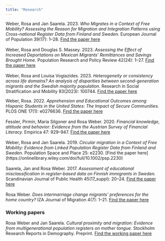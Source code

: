 ```yaml
---
title: "Research"
---
```


Weber, Rosa and Jan Saarela. 2023. *Who Migrates in a Context of Free Mobility? Assessing the Reason for Migration and Integration Patterns using Cross-national Register Data from Finland and Sweden.* European Journal of Population 39(17): 1–28. [Find the paper here](https://link.springer.com/article/10.1007/s10680-023-09667-2) \
\
Weber, Rosa and Douglas S. Massey. 2023. *Assessing the Effect of Increased Deportations on Mexican Migrants’ Remittances and Savings Brought Home.* Population Research and Policy Review 42(24): 1–27. [Find the paper here](https://link.springer.com/article/10.1007/s11113-023-09772-4) \
\
Weber, Rosa and Louisa Vogiazides. 2023. *Heterogeneity or consistency across life domains? An analysis of disparities between second-generation migrants and the Swedish majority population.*  Research in Social Stratification and Mobility 83(2023): 100744. [Find the paper here](https://www.sciencedirect.com/science/article/pii/S0276562422000713) \

Weber, Rosa. 2022. *Apprehension and Educational Outcomes among Hispanic Students in the United States: The Impact of Secure Communities.* PLOS ONE 17(1): e0276636. [Find the paper here](https://journals.plos.org/plosone/article?id=10.1371/journal.pone.0276636) \
\
Fessler, Pirmin, Maria Silgoner and Rosa Weber. 2020. *Financial knowledge, attitude and behavior: Evidence from the Austrian Survey of Financial Literacy.* Empirica 47: 929–947. [Find the paper here](https://link.springer.com/article/10.1007/s10663-019-09465-2) \
\
Weber, Rosa and Jan Saarela. 2019. *Circular migration in a Context of Free Mobility: Evidence from Linked Population Register Data from Finland and Sweden.* Population Space and Place 25: e2230. [Find the paper here] (https://onlinelibrary.wiley.com/doi/full/10.1002/psp.2230)\
\
Saarela, Jan and Rosa Weber. 2017. *Assessment of educational misclassification in register-based data on Finnish immigrants in Sweden.* Scandinavian Journal of Public Health 45(17_suppl): 20–24. [Find the paper here](https://journals.sagepub.com/doi/10.1177/1457496917702322)\
\
Rosa Weber. *Does intermarriage change migrants’ preferences for the home country?* IZA Journal of Migration 4(7): 1–21. [Find the paper here](https://izajodm.springeropen.com/articles/10.1186/s40176-015-0032-0) \

### Working papers

Rosa Weber and Jan Saarela. *Cultural proximity and migration: Evidence from multigenerational population registers on mother tongue.* Stockholm Research Reports in Demography. Preprint. [Find the working paper here](https://su.figshare.com/articles/preprint/Cultural_proximity_and_migration_Evidence_from_multigenerational_population_registers_on_mother_tongue/24118659)
